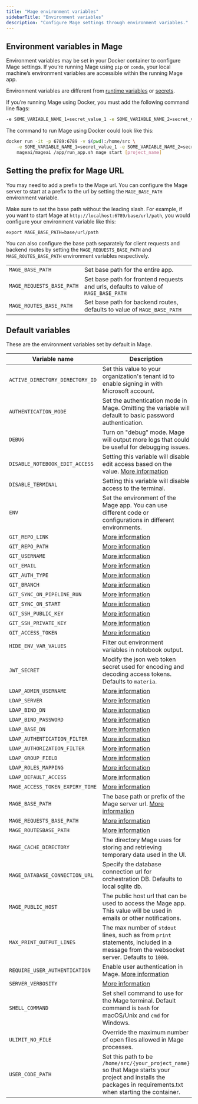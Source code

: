 ```yaml
---
title: "Mage environment variables"
sidebarTitle: "Environment variables"
description: "Configure Mage settings through environment variables."
---
```


## Environment variables in Mage

Environment variables may be set in your Docker container to configure Mage settings. If you’re running Mage using `pip` or `conda`, your local machine’s environment variables
are accessible within the running Mage app.

Environment variables are different from [runtime variables](/getting-started/runtime-variable) or [secrets](/development/variables/secrets).

If you’re running Mage using Docker, you must add the following command line flags:

```bash
-e SOME_VARIABLE_NAME_1=secret_value_1 -e SOME_VARIABLE_NAME_2=secret_value_2
```

The command to run Mage using Docker could look like this:

```bash
docker run -it -p 6789:6789 -v $(pwd):/home/src \
    -e SOME_VARIABLE_NAME_1=secret_value_1 -e SOME_VARIABLE_NAME_2=secret_value_2 \
    mageai/mageai /app/run_app.sh mage start [project_name]
```

## Setting the prefix for Mage URL

You may need to add a prefix to the Mage url. You can configure the Mage server to start
at a prefix to the url by setting the `MAGE_BASE_PATH` environment variable.

Make sure to set the base path without the leading slash. For example, if you want to start Mage at
`http://localhost:6789/base/url/path`, you would configure your environment
variable like this:

`export MAGE_BASE_PATH=base/url/path`

You can also configure the base path separately for client requests and backend routes by setting
the `MAGE_REQUESTS_BASE_PATH` and `MAGE_ROUTES_BASE_PATH` environment variables respectively.

|                           |                                                                                     |
| ------------------------- | ----------------------------------------------------------------------------------- |
| `MAGE_BASE_PATH`          | Set base path for the entire app.                                                   |
| `MAGE_REQUESTS_BASE_PATH` | Set base path for frontend requests and urls, defaults to value of `MAGE_BASE_PATH` |
| `MAGE_ROUTES_BASE_PATH`   | Set base path for backend routes, defaults to value of `MAGE_BASE_PATH`             |

## Default variables

These are the environment variables set by default in Mage.

| Variable name                   | Description                                                                                                                                                     | Example values                                                           |
| ------------------------------- | --------------------------------------------------------------------------------------------------------------------------------------------------------------- | ------------------------------------------------------------------------ |
| `ACTIVE_DIRECTORY_DIRECTORY_ID` | Set this value to your organization's tenant id to enable signing in with Microsoft account.                                                                    | [More info](/production/authentication/microsoft)                        |
| `AUTHENTICATION_MODE`           | Set the authentication mode in Mage. Omitting the variable will default to basic password authentication.                                                       | `ldap`                                                                   |
| `DEBUG`                         | Turn on "debug" mode. Mage will output more logs that could be useful for debugging issues.                                                                     | 1                                                                        |
| `DISABLE_NOTEBOOK_EDIT_ACCESS`  | Setting this variable will disable edit access based on the value. [More information](/production/configuring-production-settings/overview#read-only-access)    | 1                                                                        |
| `DISABLE_TERMINAL`              | Setting this variable will disable access to the terminal.                                                                                                      | 1                                                                        |
| `ENV`                           | Set the environment of the Mage app. You can use different code or configurations in different environments.                                                    | `dev`, `staging`, `production`/`prod`                                    |
| `GIT_REPO_LINK`                 | [More information](/production/data-sync/git#git-settings-as-environment-variables)                                                                             | See link                                                                 |
| `GIT_REPO_PATH`                 | [More information](/production/data-sync/git#git-settings-as-environment-variables)                                                                             | See link                                                                 |
| `GIT_USERNAME`                  | [More information](/production/data-sync/git#git-settings-as-environment-variables)                                                                             | See link                                                                 |
| `GIT_EMAIL`                     | [More information](/production/data-sync/git#git-settings-as-environment-variables)                                                                             | See link                                                                 |
| `GIT_AUTH_TYPE`                 | [More information](/production/data-sync/git#git-settings-as-environment-variables)                                                                             | See link                                                                 |
| `GIT_BRANCH`                    | [More information](/production/data-sync/git#git-settings-as-environment-variables)                                                                             | See link                                                                 |
| `GIT_SYNC_ON_PIPELINE_RUN`      | [More information](/production/data-sync/git#git-settings-as-environment-variables)                                                                             | See link                                                                 |
| `GIT_SYNC_ON_START`             | [More information](/production/data-sync/git#git-settings-as-environment-variables)                                                                             | See link                                                                 |
| `GIT_SSH_PUBLIC_KEY`            | [More information](/production/data-sync/git#git-settings-as-environment-variables)                                                                             | See link                                                                 |
| `GIT_SSH_PRIVATE_KEY`           | [More information](/production/data-sync/git#git-settings-as-environment-variables)                                                                             | See link                                                                 |
| `GIT_ACCESS_TOKEN`              | [More information](/production/data-sync/git#git-settings-as-environment-variables)                                                                             | See link                                                                 |
| `HIDE_ENV_VAR_VALUES`           | Filter out environment variables in notebook output.                                                                                                            | 1                                                                        |
| `JWT_SECRET`                    | Modify the json web token secret used for encoding and decoding access tokens. Defaults to `materia`.                                                           | `your_jwt_secret`                                                        |
| `LDAP_ADMIN_USERNAME`           | [More information](/production/authentication/overview#ldap)                                                                                                    | See link                                                                 |
| `LDAP_SERVER`                   | [More information](/production/authentication/overview#ldap)                                                                                                    | See link                                                                 |
| `LDAP_BIND_DN`                  | [More information](/production/authentication/overview#ldap)                                                                                                    | See link                                                                 |
| `LDAP_BIND_PASSWORD`            | [More information](/production/authentication/overview#ldap)                                                                                                    | See link                                                                 |
| `LDAP_BASE_DN`                  | [More information](/production/authentication/overview#ldap)                                                                                                    | See link                                                                 |
| `LDAP_AUTHENTICATION_FILTER`    | [More information](/production/authentication/overview#ldap)                                                                                                    | See link                                                                 |
| `LDAP_AUTHORIZATION_FILTER`     | [More information](/production/authentication/overview#ldap)                                                                                                    | See link                                                                 |
| `LDAP_GROUP_FIELD`              | [More information](/production/authentication/overview#ldap)                                                                                                    | See link                                                                 |
| `LDAP_ROLES_MAPPING`            | [More information](/production/authentication/overview#ldap)                                                                                                    | See link                                                                 |
| `LDAP_DEFAULT_ACCESS`           | [More information](/production/authentication/overview#ldap)                                                                                                    | See link                                                                 |
| `MAGE_ACCESS_TOKEN_EXPIRY_TIME` | [More information](/production/authentication/overview#ldap)                                                                                                    | See link                                                                 |
| `MAGE_BASE_PATH`                | The base path or prefix of the Mage server url. [More information](/getting-started/setup#setting-prefix-for-mage-url)                                          | `base/path`                                                              |
| `MAGE_REQUESTS_BASE_PATH`       | [More information](/getting-started/setup#setting-prefix-for-mage-url)                                                                                          | `base/path`                                                              |
| `MAGE_ROUTESBASE_PATH`          | [More information](/getting-started/setup#setting-prefix-for-mage-url)                                                                                          | `base/path`                                                              |
| `MAGE_CACHE_DIRECTORY`          | The directory Mage uses for storing and retrieving temporary data used in the UI.                                                                               | `/root/.mage_data/default_repo/.cache`                                   |
| `MAGE_DATABASE_CONNECTION_URL`  | Specify the database connection url for orchestration DB. Defaults to local sqlite db.                                                                          | [Example](/production/configuring-production-settings/overview#postgres) |
| `MAGE_PUBLIC_HOST`              | The public host url that can be used to access the Mage app. This value will be used in emails or other notifications.                                          | `http://localhost:6789`                                                  |
| `MAX_PRINT_OUTPUT_LINES`        | The max number of `stdout` lines, such as from `print` statements, included in a message from the websocket server. Defaults to `1000`.                         | `100`                                                                    |
| `REQUIRE_USER_AUTHENTICATION`   | Enable user authentication in Mage. [More information](/production/authentication/overview)                                                                     | 1                                                                        |
| `SERVER_VERBOSITY`              | [More information](/development/observability/logging#server-logging)                                                                                           | See link                                                                 |
| `SHELL_COMMAND`                 | Set shell command to use for the Mage terminal. Default command is `bash` for macOS/Unix and `cmd` for Windows.                                                 | `bash`, `cmd`, ...                                                       |
| `ULIMIT_NO_FILE`                | Override the maximum number of open files allowed in Mage processes.                                                                                            | 8192                                                                     |
| `USER_CODE_PATH`                | Set this path to be `/home/src/{your_project_name}` so that Mage starts your project and installs the packages in requirements.txt when starting the container. | `/home/src/mage_project`                                                 |
